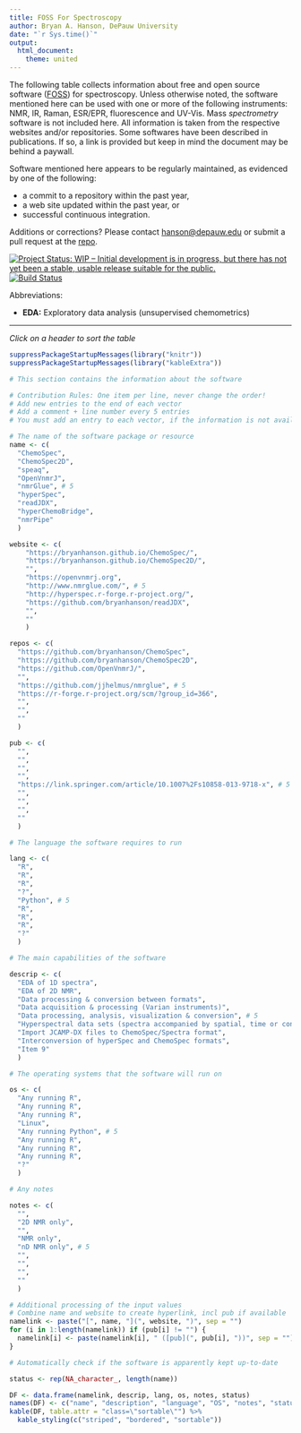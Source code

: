 ```yaml
---
title: FOSS For Spectroscopy
author: Bryan A. Hanson, DePauw University
date: "`r Sys.time()`"
output:
  html_document:
    theme: united
---
```


<!-- See https://kryogenix.org/code/browser/sorttable/ -->
<script src="sorttable.js"></script>

The following table collects information about free and open source software ([FOSS](https://en.wikipedia.org/wiki/Free_and_open-source_software)) for spectroscopy.  Unless otherwise noted, the software mentioned here can be used with one or more of the following instruments: NMR, IR, Raman, ESR/EPR, fluorescence and UV-Vis.  Mass *spectrometry* software is not included here.  All information is taken from the respective websites and/or repositories.  Some softwares have been described in publications.  If so, a link is provided but keep in mind the document may be behind a paywall.

Software mentioned here appears to be regularly maintained, as evidenced by one of the following:

* a commit to a repository within the past year,
* a web site updated within the past year, or
* successful continuous integration.

Additions or corrections?  Please contact [hanson@depauw.edu](mailto:hanson@depauw.edu) or submit a pull request at the [repo](https://github.com/bryanhanson/FOSS4Spectroscopy).

[![Project Status: WIP – Initial development is in progress, but there has not yet been a stable, usable release suitable for the public.](https://www.repostatus.org/badges/latest/wip.svg)](https://www.repostatus.org/#wip)
[![Build Status](https://travis-ci.com/bryanhanson/FOSS4Spectroscopy.svg?branch=master)](https://travis-ci.com/bryanhanson/FOSS4Spectroscopy)

Abbreviations:

* __EDA:__ Exploratory data analysis (unsupervised chemometrics)

<hr>

*Click on a header to sort the table*

```r
suppressPackageStartupMessages(library("knitr"))
suppressPackageStartupMessages(library("kableExtra"))
```

```r
# This section contains the information about the software

# Contribution Rules: One item per line, never change the order!
# Add new entries to the end of each vector
# Add a comment + line number every 5 entries
# You must add an entry to each vector, if the information is not available please add an empty string: ""

# The name of the software package or resource
name <- c(
  "ChemoSpec",
  "ChemoSpec2D",
  "speaq",
  "OpenVnmrJ",
  "nmrGlue", # 5
  "hyperSpec",
  "readJDX",
  "hyperChemoBridge",
  "nmrPipe"
  )

website <- c(
    "https://bryanhanson.github.io/ChemoSpec/",
    "https://bryanhanson.github.io/ChemoSpec2D/",
    "",
    "https://openvnmrj.org",
    "http://www.nmrglue.com/", # 5
    "http://hyperspec.r-forge.r-project.org/",
    "https://github.com/bryanhanson/readJDX",
    "",
    ""
    )

repos <- c(
  "https://github.com/bryanhanson/ChemoSpec",
  "https://github.com/bryanhanson/ChemoSpec2D",
  "https://github.com/OpenVnmrJ/",
  "",
  "https://github.com/jjhelmus/nmrglue", # 5
  "https://r-forge.r-project.org/scm/?group_id=366",
  "",
  "",
  ""
  )

pub <- c(
  "",
  "",
  "",
  "",
  "https://link.springer.com/article/10.1007%2Fs10858-013-9718-x", # 5
  "",
  "",
  "",
  ""
  )

# The language the software requires to run

lang <- c(
  "R",
  "R",
  "R",
  "?",
  "Python", # 5
  "R",
  "R",
  "R",
  "?"
  )

# The main capabilities of the software

descrip <- c(
  "EDA of 1D spectra",
  "EDA of 2D NMR",
  "Data processing & conversion between formats",
  "Data acquisition & processing (Varian instruments)",
  "Data processing, analysis, visualization & conversion", # 5
  "Hyperspectral data sets (spectra accompanied by spatial, time or concentration information)",
  "Import JCAMP-DX files to ChemoSpec/Spectra format",
  "Interconversion of hyperSpec and ChemoSpec formats",
  "Item 9"
  )

# The operating systems that the software will run on

os <- c(
  "Any running R",
  "Any running R",
  "Any running R",
  "Linux",
  "Any running Python", # 5
  "Any running R",
  "Any running R",
  "Any running R",
  "?"
  )

# Any notes

notes <- c(
  "",
  "2D NMR only",
  "",
  "NMR only",
  "nD NMR only", # 5
  "",
  "",
  "",
  ""
  )


```

<!-- If you are just adding a new resource, you don't need to edit below here. -->

```r
# Additional processing of the input values
# Combine name and website to create hyperlink, incl pub if available
namelink <- paste("[", name, "](", website, ")", sep = "")
for (i in 1:length(namelink)) if (pub[i] != "") {
  namelink[i] <- paste(namelink[i], " ([pub](", pub[i], "))", sep = "")
}
```

```r
# Automatically check if the software is apparently kept up-to-date

status <- rep(NA_character_, length(name))

```


```r
DF <- data.frame(namelink, descrip, lang, os, notes, status)
names(DF) <- c("name", "description", "language", "OS", "notes", "status")
kable(DF, table.attr = "class=\"sortable\"") %>%
  kable_styling(c("striped", "bordered", "sortable"))
```
